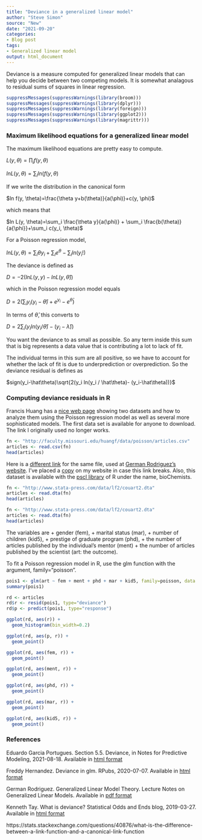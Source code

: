 ```yaml
---
title: "Deviance in a generalized linear model"
author: "Steve Simon"
source: "New"
date: "2021-09-20"
categories:
- Blog post
tags:
- Generalized linear model
output: html_document
---
```


Deviance is a measure computed for generalized linear models that can help you decide between two competing models. It is somewhat analagous to residual sums of squares in linear regression.

```r
suppressMessages(suppressWarnings(library(broom)))
suppressMessages(suppressWarnings(library(dplyr)))
suppressMessages(suppressWarnings(library(foreign)))
suppressMessages(suppressWarnings(library(ggplot2)))
suppressMessages(suppressWarnings(library(magrittr)))
```

### Maximum likelihood equations for a generalized linear model

The maximum likelihood equations are pretty easy to compute.

$L(y, \theta)=\prod_i f(y, \theta)$

$ln L(y, \theta)=\sum_i ln(f(y, \theta)$

If we write the distribution in the canonical form

$ln f(y, \theta)=\frac{\theta y+b(\theta)}{a(\phi)}+c(y, \phi)$ 

which means that 

$ln L(y, \theta)=\sum_i \frac{\theta y}{a(\phi)} + \sum_i \frac{b(\theta)}{a{\phi}}+\sum_i c(y_i, \theta)$

For a Poisson regression model,

$ln L(y, \theta)=\sum_i \theta y_i + \sum_i e^\theta - \sum_i ln(y_i!)$

The deviance is defined as 

$D=-2(ln L(y, y) - ln L(y, \hat \theta))$

which in the Poisson regression model equals

$D=2(\sum_i y_i(y_i-\hat \theta)+e^{y_i}-e^{\hat \theta})$

In terms of $\hat \theta$, this converts to

$D=2 \sum_i (y_i ln(y_i/ \hat\theta)-(y_i-\hat\lambda))$

You want the deviance to as small as possible. So any term inside this sum that is big represents a data value that is contributing a lot to lack of fit.

The individual terms in this sum are all positive, so we have to account for whether the lack of fit is due to underprediction or overprediction. So the deviance residual is defines as 

$sign(y_i-\hat\theta)\sqrt{2(y_i ln(y_i / \hat\theta)- (y_i-\hat\theta))}$

### Computing deviance residuals in R

Francis Huang has a [nice web page][hua1] showing two datasets and how to analyze them using the Poisson regression model as well as several more sophisticated models. The first data set is available for anyone to download. The link I originally used no longer works.

```r
fn <- "http://faculty.missouri.edu/huangf/data/poisson/articles.csv"
articles <- read.csv(fn)
head(articles)
```

Here is a [different link][rod3] for the same file, used at [German Rodriguez's website][rod2]. I've placed a [copy][sim3] on my website in case this link breaks. Also, this dataset is available with the [pscl library][zei1] of R under the name, bioChemists.

```r
fn <- "http://www.stata-press.com/data/lf2/couart2.dta"
articles <- read.dta(fn)
head(articles)
```

[hua1]: https://francish.netlify.app/post/poisson-and-negative-binomial-regression-using-r/
[rod2]: https://data.princeton.edu/wws509/r/overdispersion
[rod3]: http://www.stata-press.com/data/lf2/couart2.dta
[sim3]: http://www.pmean.com/00files/couart2.dta
[zei1]: https://cran.r-project.org/web/packages/pscl/vignettes/countreg.pdf

```r
fn <- "http://www.stata-press.com/data/lf2/couart2.dta"
articles <- read.dta(fn)
head(articles)
```


The variables are
+ gender (fem),
+ marital status (mar),
+ number of children (kid5),
+ prestige of graduate program (phd), 
+ the number of articles published by the individual's mentor (ment)
+ the number of articles published by the scientist (art: the outcome).

To fit a Poisson regression model in R, use the glm function with the argument, family="poisson".

```r
pois1 <- glm(art ~ fem + ment + phd + mar + kid5, family=poisson, data = articles)
summary(pois1)

rd <- articles
rd$r <- resid(pois1, type="deviance")
rd$p <- predict(pois1, type="response")
```

```r
ggplot(rd, aes(r)) +
  geom_histogram(bin_width=0.2)
```

```r
ggplot(rd, aes(p, r)) +
  geom_point()
```

```r
ggplot(rd, aes(fem, r)) +
  geom_point()
```


```r
ggplot(rd, aes(ment, r)) +
  geom_point()
```

```r
ggplot(rd, aes(phd, r)) +
  geom_point()
```

```r
ggplot(rd, aes(mar, r)) +
  geom_point()
```

```r
ggplot(rd, aes(kid5, r)) +
  geom_point()
```


### References

Eduardo Garcia Portugues. Section 5.5. Deviance, in Notes for Predictive Modeling, 2021-08-18. Available in [html format][port1]

Freddy Hernandez. Deviance in glm. RPubs, 2020-07-07. Available in [html format][hern1]

German Rodriguez. Generalized Linear Model Theory. Lecture Notes on Generalized Linear Models. Available in [pdf format][rod1]

Kenneth Tay. What is deviance? Statistical Odds and Ends blog, 2019-03-27. Available in [html format][tay1]

[hern1]: https://rpubs.com/fhernanb/deviance_glm
[port1]: https://bookdown.org/egarpor/PM-UC3M/glm-deviance.html
[rod1]: https://data.princeton.edu/wws509/notes/a2.pdf
[tay1]: https://statisticaloddsandends.wordpress.com/2019/03/27/what-is-deviance/
https://stats.stackexchange.com/questions/40876/what-is-the-difference-between-a-link-function-and-a-canonical-link-function